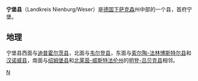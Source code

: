 {{unreferenced|time=2007-11-20}}
{{德国县级行政单位
| 县徽图 = Image:Wappen Landkreis Nienburg Weser.svg
| 在德国内的位置图 = Image:Lage des Landkreises Nienburg (Weser) in Deutschland.png
| 所属联邦州 = 下萨克森
| 所属行政区 = 
| 首府 = 宁堡
| 面积 = 1398.97
| 人口 = 120,632
| 统计时间 = 2015年6月30日
| 人口密度 = 86
| 汽车牌号 = NI
| 下设城镇 = 3个市、33个镇
| 政府地址 = Kreishaus am Schloßplatz<br />31582 Nienburg
| 政府网站 = www.lk-nienburg.de
| 在州内的位置图 = Image:Lower saxony ni.png
|}}

'''宁堡县'''（Landkreis Nienburg/Weser）是[[德国|德国]][[下萨克森|下萨克森]]州中部的一个县，首府宁堡。

== 地理 ==
宁堡县西面与[[迪普霍尔茨县|迪普霍尔茨县]]，北面与[[韦尔登县|韦尔登县]]，东面与[[索尔陶-法林博斯特尔县|索尔陶-法林博斯特尔县]]和[[汉诺威县|汉诺威县]]，南面与[[绍姆堡县|绍姆堡县]]和[[北莱茵-威斯特法伦州|北莱茵-威斯特法伦州]]的[[明登-吕贝克县|明登-吕贝克县]]相邻。

{{下萨克森州行政区划}}
{{Authority control}}

[[Category:下萨克森州|N]]